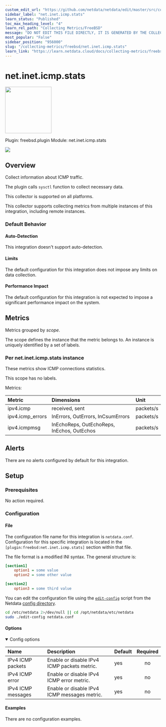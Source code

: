 ```yaml
---
custom_edit_url: "https://github.com/netdata/netdata/edit/master/src/collectors/freebsd.plugin/metadata.yaml"
sidebar_label: "net.inet.icmp.stats"
learn_status: "Published"
toc_max_heading_level: "4"
learn_rel_path: "Collecting Metrics/FreeBSD"
message: "DO NOT EDIT THIS FILE DIRECTLY, IT IS GENERATED BY THE COLLECTOR'S metadata.yaml FILE"
most_popular: "False"
sidebar_position: "956000"
slug: "/collecting-metrics/freebsd/net.inet.icmp.stats"
learn_link: "https://learn.netdata.cloud/docs/collecting-metrics/freebsd/net.inet.icmp.stats"
---
```



# net.inet.icmp.stats


<img src="https://netdata.cloud/img/network.svg" width="150"/>


Plugin: freebsd.plugin
Module: net.inet.icmp.stats

<img src="https://img.shields.io/badge/maintained%20by-Netdata-%2300ab44" />

## Overview

Collect information about ICMP traffic.

The plugin calls `sysctl` function to collect necessary data.

This collector is supported on all platforms.

This collector supports collecting metrics from multiple instances of this integration, including remote instances.


### Default Behavior

#### Auto-Detection

This integration doesn't support auto-detection.

#### Limits

The default configuration for this integration does not impose any limits on data collection.

#### Performance Impact

The default configuration for this integration is not expected to impose a significant performance impact on the system.


## Metrics

Metrics grouped by *scope*.

The scope defines the instance that the metric belongs to. An instance is uniquely identified by a set of labels.



### Per net.inet.icmp.stats instance

These metrics show ICMP connections statistics.

This scope has no labels.

Metrics:

| Metric | Dimensions | Unit |
|:------|:----------|:----|
| ipv4.icmp | received, sent | packets/s |
| ipv4.icmp_errors | InErrors, OutErrors, InCsumErrors | packets/s |
| ipv4.icmpmsg | InEchoReps, OutEchoReps, InEchos, OutEchos | packets/s |



## Alerts

There are no alerts configured by default for this integration.


## Setup

### Prerequisites

No action required.

### Configuration

#### File

The configuration file name for this integration is `netdata.conf`.
Configuration for this specific integration is located in the `[plugin:freebsd:net.inet.icmp.stats]` section within that file.

The file format is a modified INI syntax. The general structure is:

```ini
[section1]
    option1 = some value
    option2 = some other value

[section2]
    option3 = some third value
```
You can edit the configuration file using the [`edit-config`](/docs/netdata-agent/configuration#edit-a-configuration-file-using-edit-config) script from the
Netdata [config directory](/docs/netdata-agent/configuration#the-netdata-config-directory).

```bash
cd /etc/netdata 2>/dev/null || cd /opt/netdata/etc/netdata
sudo ./edit-config netdata.conf
```
#### Options



<details open><summary>Config options</summary>

| Name | Description | Default | Required |
|:----|:-----------|:-------|:--------:|
| IPv4 ICMP packets | Enable or disable IPv4 ICMP packets metric. | yes | no |
| IPv4 ICMP error | Enable or disable IPv4 ICMP error metric. | yes | no |
| IPv4 ICMP messages | Enable or disable IPv4 ICMP messages metric. | yes | no |

</details>

#### Examples
There are no configuration examples.


